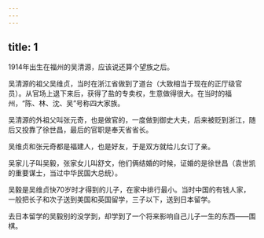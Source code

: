 ```yaml
---
---
---
```

title: 1
---



1914年出生在福州的吴清源，应该说还算个望族之后。

吴清源的祖父吴维贞，当时在浙江省做到了道台（大致相当于现在的正厅级官员）。从官场上退下来后，获得了盐的专卖权，生意做得很大。在当时的福州，“陈、林、沈、吴”号称四大家族。

吴清源的外祖父叫张元奇，也是做官的，一度做到御史大夫，后来被贬到浙江，随后又投靠了徐世昌，最后的官职是奉天省省长。

吴维贞和张元奇都是福建人，也是好友，于是双方就给儿女订了亲。

吴家儿子叫吴毅，张家女儿叫舒文，他们俩结婚的时候，证婚的是徐世昌（袁世凯的重要谋士，当过中华民国大总统）。

吴毅是吴维贞快70岁时才得到的儿子，在家中排行最小。当时中国的有钱人家，一般把长子和次子送到美国和英国留学，三子以下，送到日本留学。

去日本留学的吴毅别的没学到，却学到了一个将来影响自己儿子一生的东西——围棋。
